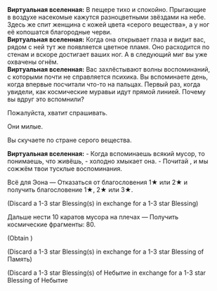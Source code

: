 {{Диалог Начало}}
:'''Виртуальная вселенная:''' В пещере тихо и спокойно. Прыгающие в воздухе насекомые кажутся разноцветными звёздами на небе. Здесь же спит женщина с кожей цвета «серого вещества», а у ног её копошатся благородные черви.
:'''Виртуальная вселенная:''' Когда она открывает глаза и видит вас, рядом с ней тут же появляется цветное пламя. Оно расходится по стенам и вскоре достигает ваших ног. А в следующий миг вы уже охвачены огнём.
:'''Виртуальная вселенная:''' Вас захлёстывают волны воспоминаний, с которыми почти не справляется психика. Вы вспоминаете день, когда впервые посчитали что-то на пальцах. Первый раз, когда увидели, как космические муравьи идут прямой линией. Почему вы вдруг это вспомнили?
:{{Диалог|Стрелка}} Пожалуйста, хватит спрашивать.
:{{Диалог|Стрелка}} Они милые.
:{{Диалог|Стрелка}} Вы скучаете по стране серого вещества.
:'''Виртуальная вселенная:''' - Когда вспоминаешь всякий мусор, то понимаешь, что живёшь, - холодно хмыкает она. - Почитай {{Rubi|Фули|Эон Памяти}}, и мы сожжём твои тусклые воспоминания.
:{{Диалог|Звезда}} Всё для Эона &mdash; Отказаться от благословения 1★ или 2★ и получить благословение 1★, 2★ или 3★.
:;(Discard a 1-3 star Blessing(s) in exchange for a 1-3 star Blessing)
:{{Диалог|Звезда}} Дальше нести 10 каратов мусора на плечах &mdash; Получить космические фрагменты: 80.
:;(Obtain {{Предмет|Космические фрагменты|20|x=80}})
:{{SU Special Dialogue|Память|Вера в Эона Памяти|Отказаться от благословения 1★ или 2★ и получить благословение Памяти.}}
:;(Discard a 1-3 star Blessing(s) in exchange for a 1-3 star Blessing of Память)
:{{SU Special Dialogue|Небытие|Сжечь воспоминания, которые хочется забыть|Отказаться от благословения Небытия и выбрать благословение Небытия.}}
:;(Discard a 1-3 star Blessing(s) of Небытие in exchange for a 1-3 star Blessing of Небытие
{{Диалог Конец}}